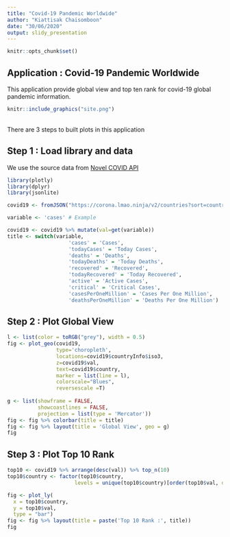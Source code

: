 ```yaml
---
title: "Covid-19 Pandemic Worldwide"
author: "Kiattisak Chaisomboon"
date: "30/06/2020"
output: slidy_presentation
---
```


```r
knitr::opts_chunk$set()
```

## Application : Covid-19 Pandemic Worldwide

This application provide global view and top ten rank for covid-19 global pandemic information.
\
```r
knitr::include_graphics("site.png")
```
\
There are 3 steps to built plots in this application

## Step 1 : Load library and data
We use the source data from <a href="https://corona.lmao.ninja/">Novel COVID API</a>
```r
library(plotly)
library(dplyr)
library(jsonlite)

covid19 <- fromJSON("https://corona.lmao.ninja/v2/countries?sort=country")

variable <- 'cases' # Example
```

```r
covid19 <- covid19 %>% mutate(val=get(variable))
title <- switch(variable,
                    'cases' = 'Cases',
                    'todayCases' = 'Today Cases',
                    'deaths' = 'Deaths',
                    'todayDeaths' = 'Today Deaths', 
                    'recovered' = 'Recovered', 
                    'todayRecovered' = 'Today Recovered',
                    'active' = 'Active Cases', 
                    'critical' = 'Critical Cases', 
                    'casesPerOneMillion' = 'Cases Per One Million',
                    'deathsPerOneMillion' = 'Deaths Per One Million')
```

## Step 2 : Plot Global View

```r
l <- list(color = toRGB("grey"), width = 0.5)
fig <- plot_geo(covid19, 
                type='choropleth',
                locations=covid19$countryInfo$iso3, 
                z=covid19$val, 
                text=covid19$country,
                marker = list(line = l),
                colorscale="Blues",
                reversescale =T)
        
g <- list(showframe = FALSE,
          showcoastlines = FALSE,
          projection = list(type = 'Mercator'))
fig <- fig %>% colorbar(title = title)
fig <- fig %>% layout(title = 'Global View', geo = g)
fig
```

## Step 3 : Plot Top 10 Rank

```r
top10 <- covid19 %>% arrange(desc(val)) %>% top_n(10)
top10$country <- factor(top10$country, 
                      levels = unique(top10$country)[order(top10$val, decreasing = TRUE)])
```

```r
fig <- plot_ly(
  x = top10$country,
  y = top10$val,
  type = "bar")
fig <- fig %>% layout(title = paste('Top 10 Rank :', title))
fig
```

